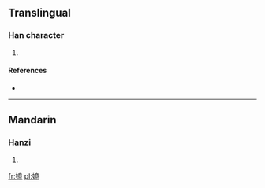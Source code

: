 ==Translingual==

===Han character===
{{Han char|rn=38|rad=女|as=13|sn=16|four=|canj=女卜廿心 (VYTP)|ids=⿰[[女]][[意]]}}

# {{defn|Han|sort=女13}}

====References====
* {{Han ref|kx=0272.020|dkj=06765|hdz=21085.050|uh=5B11|ud=23313}}

----

==Mandarin==

===Hanzi===
{{cmn-hanzi|pin=[[yì]] ([[yi4]])|wg=i<sup>4</sup>}}

# {{defn|lang=cmn|sort=女13}}

[[fr:嬑]]
[[pl:嬑]]